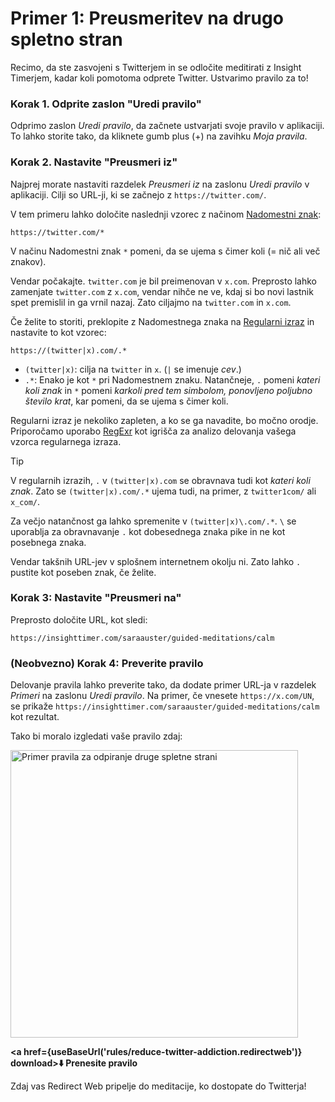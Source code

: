 
# Primer 1: Preusmeritev na drugo spletno stran

Recimo, da ste zasvojeni s Twitterjem in se odločite meditirati z Insight Timerjem, kadar koli pomotoma odprete Twitter. Ustvarimo pravilo za to!

### Korak 1. Odprite zaslon "Uredi pravilo"

Odprimo zaslon *Uredi pravilo*, da začnete ustvarjati svoje pravilo v aplikaciji. To lahko storite tako, da kliknete gumb plus (+) na zavihku *Moja pravila*.

### Korak 2. Nastavite "Preusmeri iz"

Najprej morate nastaviti razdelek *Preusmeri iz* na zaslonu *Uredi pravilo* v aplikaciji. Cilji so URL-ji, ki se začnejo z `https://twitter.com/`.

V tem primeru lahko določite naslednji vzorec z načinom [Nadomestni znak](rule-settings#url-pattern-wildcard):

```
https://twitter.com/*
```

V načinu Nadomestni znak `*` pomeni, da se ujema s čimer koli (= nič ali več znakov).

Vendar počakajte. `twitter.com` je bil preimenovan v `x.com`. Preprosto lahko zamenjate `twitter.com` z `x.com`, vendar nihče ne ve, kdaj si bo novi lastnik spet premislil in ga vrnil nazaj. Zato ciljajmo na `twitter.com` in `x.com`.

Če želite to storiti, preklopite z Nadomestnega znaka na [Regularni izraz](rule-settings#url-pattern-regular-expression) in nastavite to kot vzorec:

```
https://(twitter|x).com/.*
```

* `(twitter|x)`: cilja na `twitter` in `x`. (`|` se imenuje *cev*.)
* `.*`: Enako je kot `*` pri Nadomestnem znaku. Natančneje, `.` pomeni *kateri koli znak* in `*` pomeni *karkoli pred tem simbolom, ponovljeno poljubno število krat*, kar pomeni, da se ujema s čimer koli.

Regularni izraz je nekoliko zapleten, a ko se ga navadite, bo močno orodje. Priporočamo uporabo [RegExr](https://regexr.com) kot igrišča za analizo delovanja vašega vzorca regularnega izraza.

> [!TIP]
> V regularnih izrazih, `.` v `(twitter|x).com` se obravnava tudi kot *kateri koli znak*. Zato se `(twitter|x).com/.*` ujema tudi, na primer, z `twitter1com/` ali `x_com/`.
> 
> Za večjo natančnost ga lahko spremenite v `(twitter|x)\.com/.*`. `\` se uporablja za obravnavanje `.` kot dobesednega znaka pike in ne kot posebnega znaka.
> 
> Vendar takšnih URL-jev v splošnem internetnem okolju ni. Zato lahko `.` pustite kot poseben znak, če želite.

### Korak 3: Nastavite "Preusmeri na"

Preprosto določite URL, kot sledi:

```
https://insighttimer.com/saraauster/guided-meditations/calm
```

### (Neobvezno) Korak 4: Preverite pravilo

Delovanje pravila lahko preverite tako, da dodate primer URL-ja v razdelek *Primeri* na zaslonu *Uredi pravilo*. Na primer, če vnesete `https://x.com/UN`, se prikaže `https://insighttimer.com/saraauster/guided-meditations/calm` kot rezultat.

Tako bi moralo izgledati vaše pravilo zdaj:

<Image src={RuleCreationOpenAnotherWebsiteRulePreview} alt="Primer pravila za odpiranje druge spletne strani" height="460" hasRoundedCorners hasShadow />

**<a href={useBaseUrl('rules/reduce-twitter-addiction.redirectweb')} download>⬇️ Prenesite pravilo</a>**

Zdaj vas Redirect Web pripelje do meditacije, ko dostopate do Twitterja!
